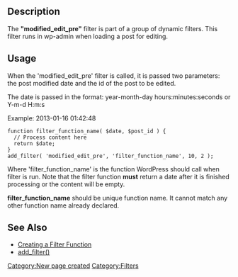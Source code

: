 ==Description==
The <b>"modified_edit_pre"</b> filter is part of a group of dynamic filters. This filter runs in wp-admin when loading a post for editing. 

==Usage==

When the 'modified_edit_pre' filter is called, it is passed two parameters: the post modified date and the id of the post to be edited.

The date is passed in the format: year-month-day hours:minutes:seconds or Y-m-d H:m:s

Example: 2013-01-16 01:42:48

<pre>
function filter_function_name( $date, $post_id ) {
  // Process content here
  return $date;
}
add_filter( 'modified_edit_pre', 'filter_function_name', 10, 2 );
</pre>

Where 'filter_function_name' is the function WordPress should call when filter is run. Note that the filter function <b>must</b> return a date after it is finished processing or the content will be empty.

'''filter_function_name''' should be unique function name. It cannot match any other function name already declared.

==See Also==
* [[Plugin_API#Create_a_Filter_Function|Creating a Filter Function]]
* [[Function_Reference/add_filter|add_filter()]]

[[Category:New page created]]
[[Category:Filters]]